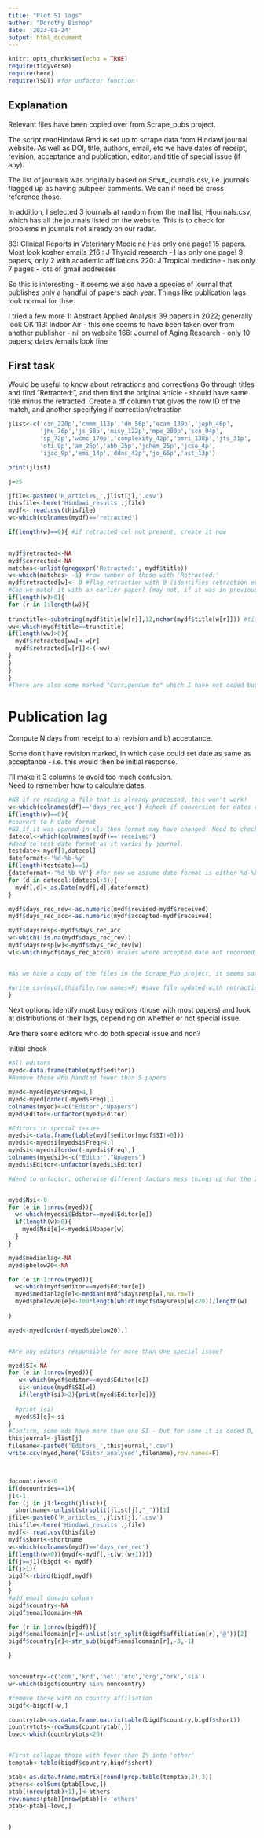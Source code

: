 ```yaml
---
title: "Plot SI lags"
author: "Dorothy Bishop"
date: '2023-01-24'
output: html_document
---
```


```r
knitr::opts_chunk$set(echo = TRUE)
require(tidyverse)
require(here)
require(TSDT) #for unfactor function
```

## Explanation
Relevant files have been copied over from Scrape_pubs project.  

The script readHindawi.Rmd is set up to scrape data from Hindawi journal website.
As well as DOI, title, authors, email, etc we have dates of receipt, revision, acceptance and publication, editor, and title of special issue (if any). 

The list of journals was originally based on Smut_journals.csv, i.e. journals flagged up as having pubpeer comments. We can if need be cross reference those.  

In addition, I selected 3 journals at random from the mail list, Hjournals.csv, which has all the journals listed on the website. This is to check for problems in journals not already on our radar.

83: Clinical Reports in Veterinary Medicine Has only one page! 15 papers. Most look kosher emails
216 : J Thyroid research - Has only one page!  9 papers, only 2 with academic affiliations
220: J Tropical medicine  - has only 7 pages - lots of gmail addresses

So this is interesting - it seems we also have a species of journal that publishes only a handful of papers each year. Things like publication lags look normal for thse. 

I tried a few more
1: Abstract Applied Analysis  39 papers in 2022; generally look OK
113: Indoor Air  - this one seems to have been taken over from another publisher - nil on website
166: Journal of Aging Research - only 10 papers; dates /emails look fine


## First task
Would be useful to know about retractions and corrections
Go through titles and find "Retracted:", and then find the original article - should have same title minus the retracted. 
Create a df column that gives the row ID of the match, and another specifying if correction/retraction




```r
jlist<-c('cin_220p','cmmm_113p','dm_56p','ecam_139p','jeph_46p',
         'jhe_76p','js_58p','misy_122p','mpe_200p','scn_94p',
         'sp_72p','wcmc_170p','complexity_42p','bmri_138p','jfs_31p',
         'oti_9p','am_26p','abb_25p','jchem_25p','jcse_4p',
         'ijac_9p','emi_14p','ddns_42p','jo_65p','ast_13p')

print(jlist)

j=25

jfile<-paste0('H_articles_',jlist[j],'.csv')
thisfile<-here('Hindawi_results',jfile)
mydf<- read.csv(thisfile)
w<-which(colnames(mydf)=='retracted')

if(length(w)==0){ #if retracted col not present, create it now
  

mydf$retracted<-NA
mydf$corrected<-NA
matches<-unlist(gregexpr('Retracted:', mydf$title))
w<-which(matches> -1) #row number of those with 'Retracted:'
mydf$retracted[w]<- 0 #flag retraction with 0 (identifies retraction even if not matched)
#Can we match it with an earlier paper? (may not, if it was in previous year)
if(length(w)>0){
for (r in 1:length(w)){
  
trunctitle<-substring(mydf$title[w[r]],12,nchar(mydf$title[w[r]])) #title without "Retraction:"
ww<-which(mydf$title==trunctitle)
if(length(ww)>0){
  mydf$retracted[ww]<-w[r]
  mydf$retracted[w[r]]<-(-ww)
}
}
}
}
#There are also some marked "Corrigendum to" which I have not coded but could


```


# Publication lag  

Compute N days from receipt to a) revision and b) acceptance.

Some don't have revision marked, in which case could set date as same as acceptance - i.e. this would then be initial response.

I'll make it 3 columns to avoid too much confusion.  
Need to remember how to calculate dates.  

```r
#NB if re-reading a file that is already processed, this won't work!
w<-which(colnames(df)=='days_rec_acc') #check if conversion for dates done
if(length(w)==0){
#convert to R date format
#NB if it was opened in xls then format may have changed! Need to check
datecol<-which(colnames(mydf)=='received')
#Need to test date format as it varies by journal.
testdate<-mydf[1,datecol]
dateformat<-'%d-%b-%y'
if(length(testdate)==1)
{dateformat<-'%d %b %Y'} #for now we assume date format is either %d-%b-%y or %d %b %Y : in which case we can detect which one by the length.
for (d in datecol:(datecol+3)){
  mydf[,d]<-as.Date(mydf[,d],dateformat)
}

mydf$days_rec_rev<-as.numeric(mydf$revised-mydf$received)
mydf$days_rec_acc<-as.numeric(mydf$accepted-mydf$received)

mydf$daysresp<-mydf$days_rec_acc
w<-which(!is.na(mydf$days_rec_rev))
mydf$daysresp[w]<-mydf$days_rec_rev[w]
w1<-which(mydf$days_rec_acc<0) #cases where accepted date not recorded


#As we have a copy of the files in the Scrape_Pub project, it seems safe to resave here with the updated information and the same name

#write.csv(mydf,thisfile,row.names=F) #save file updated with retraction and date info
}
```

Next options: identify most busy editors (those with most papers) and look at distributions of their lags, depending on whether or not special issue.

Are there some editors who do both special issue and non?

Initial check

```r

#All editors
myed<-data.frame(table(mydf$editor))
#Remove those who handled fewer than 5 papers

myed<-myed[myed$Freq>4,]
myed<-myed[order(-myed$Freq),]
colnames(myed)<-c("Editor","Npapers")
myed$Editor<-unfactor(myed$Editor)

#Editors in special issues
myedsi<-data.frame(table(mydf$editor[mydf$SI!=0]))
myedsi<-myedsi[myedsi$Freq>4,]
myedsi<-myedsi[order(-myedsi$Freq),]
colnames(myedsi)<-c("Editor","Npapers")
myedsi$Editor<-unfactor(myedsi$Editor)

#Need to unfactor, otherwise different factors mess things up for the 2 dfs


myed$Nsi<-0
for (e in 1:nrow(myed)){
  w<-which(myedsi$Editor==myed$Editor[e])
  if(length(w)>0){
    myed$Nsi[e]<-myedsi$Npaper[w]
  }
}

myed$medianlag<-NA
myed$pbelow20<-NA

for (e in 1:nrow(myed)){
  w<-which(mydf$editor==myed$Editor[e])
  myed$medianlag[e]<-median(mydf$daysresp[w],na.rm=T)
  myed$pbelow20[e]<-100*length(which(mydf$daysresp[w]<20))/length(w)
  
}

myed<-myed[order(-myed$pbelow20),]


#Are any editors responsible for more than one special issue?

myed$SI<-NA
for (e in 1:nrow(myed)){
   w<-which(mydf$editor==myed$Editor[e])
   si<-unique(mydf$SI[w])
   if(length(si)>2){print(myed$Editor[e])}
   
  #print (si)
  myed$SI[e]<-si
}
#Confirm, some eds have more than one SI - but for some it is coded 0, ie they do some regular editing
thisjournal<-jlist[j]
filename<-paste0('Editors_',thisjournal,'.csv')
write.csv(myed,here('Editor_analysed',filename),row.names=F)




```


```r
docountries<-0
if(docountries==1){
j1<-1
for (j in j1:length(jlist)){
  shortname<-unlist(strsplit(jlist[j],"_"))[1]
jfile<-paste0('H_articles_',jlist[j],'.csv')
thisfile<-here('Hindawi_results',jfile)
mydf<- read.csv(thisfile)
mydf$short<-shortname
w<-which(colnames(mydf)=='days_rev_rec')
if(length(w>0)){mydf<-mydf[,-c(w:(w+1))]}
if(j==j1){bigdf <- mydf}
if(j>1){
bigdf<-rbind(bigdf,mydf)
}
}
#add email domain column
bigdf$country<-NA
bigdf$emaildomain<-NA

for (r in 1:nrow(bigdf)){
bigdf$emaildomain[r]<-unlist(str_split(bigdf$affiliation[r],'@'))[2]
bigdf$country[r]<-str_sub(bigdf$emaildomain[r],-3,-1)

}


noncountry<-c('com','krd','net','nfo','org','ork','sia')
w<-which(bigdf$country %in% noncountry)

#remove those with no country affiliation
bigdf<-bigdf[-w,]

countrytab<-as.data.frame.matrix(table(bigdf$country,bigdf$short))
countrytots<-rowSums(countrytab[,])
lowc<-which(countrytots<20)


#First collapse those with fewer than 1% into 'other'
temptab<-table(bigdf$country,bigdf$short)

ptab<-as.data.frame.matrix(round(prop.table(temptab,2),3))
others<-colSums(ptab[lowc,])
ptab[(nrow(ptab)+1),]<-others
row.names(ptab)[nrow(ptab)]<-'others'
ptab<-ptab[-lowc,]


}



```


